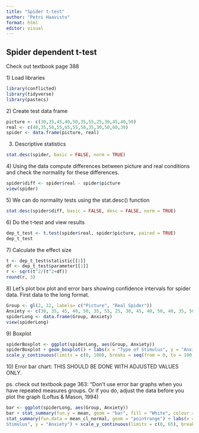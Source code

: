 ```yaml
---
title: "Spider t-test"
author: "Petri Haavisto"
format: html
editor: visual
---
```


## Spider dependent t-test

Check out textbook page 388

1\) Load libraries

```r
library(conflicted)  
library(tidyverse)
library(pastecs)
```

2\) Create test data frame

```r
picture <- c(30,35,45,40,50,35,55,25,30,45,40,50)
real <- c(40,35,50,55,65,55,50,35,30,50,60,39)
spider <- data.frame(picture, real)
```

3)  Descriptive statistics

```r
stat.desc(spider, basic = FALSE, norm = TRUE)
```

4\) Using the data compute differences between picture and real conditions and check the normality for these differences.

```r
spider$diff <- spider$real - spider$picture
view(spider)
```

5\) We can do normality tests using the stat.desc() function

```r
stat.desc(spider$diff, basic = FALSE, desc = FALSE, norm = TRUE)
```

6\) Do the t-test and view results

```r
dep_t_test <- t.test(spider$real, spider$picture, paired = TRUE)
dep_t_test
```

7\) Calculate the effect size

```r
t <- dep_t_test$statistic[[1]]
df <- dep_t_test$parameter[[1]]
r <- sqrt(t^2/(t^2+df))
round(r, 3)
```

8\) Let's plot box plot and error bars showing confidence intervals for spider data. First data to the long format.

```r
Group <- gl(2, 12, labels= c("Picture", "Real Spider"))
Anxiety <- c(30, 35, 45, 40, 50, 35, 55, 25, 30, 45, 40, 50, 40, 35, 50, 55, 65, 55, 50, 35, 30, 50, 60, 39)
spiderLong <- data.frame(Group, Anxiety)
view(spiderLong)
```

9\) Boxplot

```r
spiderBoxplot <- ggplot(spiderLong, aes(Group, Anxiety))
spiderBoxplot + geom_boxplot() + labs(x = "Type of Stimulus", y = "Anxiety") +
scale_y_continuous(limits = c(0, 100), breaks = seq(from = 0, to = 100, by = 10))
```

10\) Error bar chart: THIS SHOULD BE DONE WITH ADJUSTED VALUES ONLY.

ps. check out textbook page 363: "Don't use error bar graphs when you have repeated measures groups. Or if you do, adjust the data before you plot the graph (Loftus & Mason, 1994)

```r
bar <- ggplot(spiderLong, aes(Group, Anxiety))
bar + stat_summary(fun.y = mean, geom = "bar", fill = "White", colour = "Black") +
stat_summary(fun.data = mean_cl_normal, geom = "pointrange") + labs(x = "Type of
Stimulus", y = "Anxiety") + scale_y_continuous(limits = c(0, 65), breaks = seq(from= 0, to = 65, by = 10))
```
